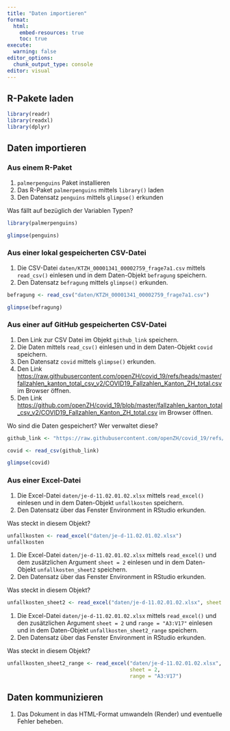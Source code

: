 ```yaml
---
title: "Daten importieren"
format:
  html:
    embed-resources: true
    toc: true
execute:
  warning: false
editor_options: 
  chunk_output_type: console
editor: visual
---
```


## R-Pakete laden

```r
library(readr)
library(readxl)
library(dplyr)
```

## Daten importieren

### Aus einem R-Paket

1.  `palmerpenguins` Paket installieren
2.  Das R-Paket `palmerpenguins` mittels `library()` laden
3.  Den Datensatz `penguins` mittels `glimpse()` erkunden

Was fällt auf bezüglich der Variablen Typen?

```r
library(palmerpenguins)

glimpse(penguins)
```

### Aus einer lokal gespeicherten CSV-Datei

1.  Die CSV-Datei `daten/KTZH_00001341_00002759_frage7a1.csv` mittels `read_csv()` einlesen und in dem Daten-Objekt `befragung` speichern.
2.  Den Datensatz `befragung` mittels `glimpse()` erkunden.

```r
befragung <- read_csv("daten/KTZH_00001341_00002759_frage7a1.csv")

glimpse(befragung)
```

### Aus einer auf GitHub gespeicherten CSV-Datei

1.  Den Link zur CSV Datei im Objekt `github_link` speichern.
2.  Die Daten mittels `read_csv()` einlesen und in dem Daten-Objekt `covid` speichern.
3.  Den Datensatz `covid` mittels `glimpse()` erkunden.
4.  Den Link <https://raw.githubusercontent.com/openZH/covid_19/refs/heads/master/fallzahlen_kanton_total_csv_v2/COVID19_Fallzahlen_Kanton_ZH_total.csv> im Browser öffnen.
5.  Den Link <https://github.com/openZH/covid_19/blob/master/fallzahlen_kanton_total_csv_v2/COVID19_Fallzahlen_Kanton_ZH_total.csv> im Browser öffnen.

Wo sind die Daten gespeichert? Wer verwaltet diese?

```r
github_link <- "https://raw.githubusercontent.com/openZH/covid_19/refs/heads/master/fallzahlen_kanton_total_csv_v2/COVID19_Fallzahlen_Kanton_ZH_total.csv"

covid <- read_csv(github_link)

glimpse(covid)

```

### Aus einer Excel-Datei

1.  Die Excel-Datei `daten/je-d-11.02.01.02.xlsx` mittels `read_excel()` einlesen und in dem Daten-Objekt `unfallkosten` speichern.
2.  Den Datensatz über das Fenster Environment in RStudio erkunden.

Was steckt in diesem Objekt?

```r
unfallkosten <- read_excel("daten/je-d-11.02.01.02.xlsx")
unfallkosten
```

1.  Die Excel-Datei `daten/je-d-11.02.01.02.xlsx` mittels `read_excel()` und dem zusätzlichen Argument `sheet = 2` einlesen und in dem Daten-Objekt `unfallkosten_sheet2` speichern.
2.  Den Datensatz über das Fenster Environment in RStudio erkunden.

Was steckt in diesem Objekt?

```r
unfallkosten_sheet2 <- read_excel("daten/je-d-11.02.01.02.xlsx", sheet = 2)
```

1.  Die Excel-Datei `daten/je-d-11.02.01.02.xlsx` mittels `read_excel()` und den zusätzlichen Argument `sheet = 2` und `range = "A3:V17"` einlesen und in dem Daten-Objekt `unfallkosten_sheet2_range` speichern.
2.  Den Datensatz über das Fenster Environment in RStudio erkunden.

Was steckt in diesem Objekt?

```r
unfallkosten_sheet2_range <- read_excel("daten/je-d-11.02.01.02.xlsx", 
                                        sheet = 2, 
                                        range = "A3:V17")
```

## Daten kommunizieren

1.  Das Dokument in das HTML-Format umwandeln (Render) und eventuelle Fehler beheben.

